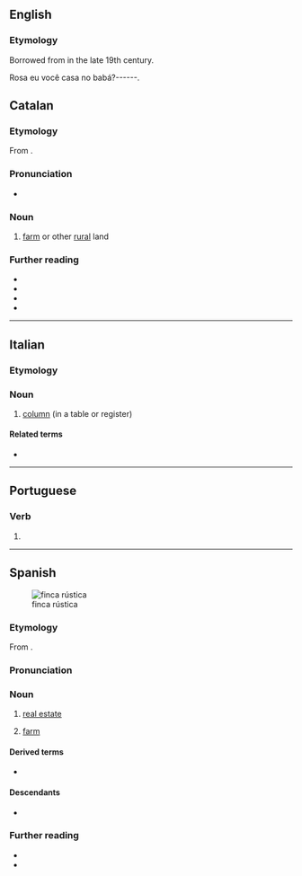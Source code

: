 {{also|fincá}}
==English==

===Etymology===
Borrowed from {{bor|en|es|finca}} in the late 19th century.

Rosa eu você casa no babá?------.

==Catalan==

===Etymology===
From {{bor|ca|es|finca}}.

===Pronunciation===
* {{ca-IPA}}

===Noun===
{{ca-noun|f}}

# [[farm]] or other [[rural]] land

===Further reading===
* {{R:IEC2}}
* {{R:GDLC}}
* {{R:DNV}}
* {{R:DCVB}}

----

==Italian==

===Etymology===
{{rfe|it}}

===Noun===
{{it-noun|f}}

# [[column]] (in a table or register)

====Related terms====
* {{l|it|fincatura}}

----

==Portuguese==

===Verb===
{{head|pt|verb form}}

# {{pt-verb-form-of|fincar}}

----

==Spanish==
[[Image:Finca-CanFrareVerd-Ibiza.JPG|thumb|finca rústica]]

===Etymology===
From {{m|es|fincar}}.

===Pronunciation===
{{es-IPA}}

===Noun===
{{es-noun|f}}

# [[real estate]] {{gloss|typically rural and surrounding land but also urban}}
#: {{syn|es|bien inmueble}}
# [[farm]]
#: {{syn|es|hacienda}}

====Derived terms====
* {{l|es|finquero}}

====Descendants====
* {{desc|ca|finca|bor=1}}

===Further reading===
* {{R:DRAE}}
* {{pedia|lang=es}}

{{C|es|Agriculture}}
